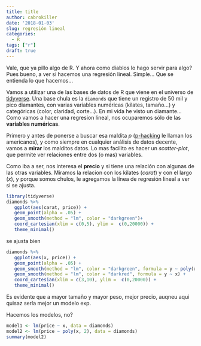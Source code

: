 ```yaml
---
title: title
author: cabrokiller
date: '2018-01-03'
slug: regresión lineal
categories:
  - R
tags: ["r"]
draft: true
---
```


Vale, que ya pillo algo de R. Y ahora como diablos lo hago servir para algo? Pues bueno, a ver si hacemos una regresión lineal. Simple... Que se entienda lo que hacemos... 

Vamos a utilizar una de las bases de datos de R que viene en el universo de [tidyverse](https://www.tidyverse.org/). Una base chula es la `diamonds` que tiene un registro de 50 mil y pico diamantes, con varias variables numéricas (kilates, tamaño...) y categóricas (color, claridad, corte...). En mi vida he visto un diamante... Como vamos a hacer una regresion lineal, nos ocuparemos sólo de las **variables numéricas**.

Primero y antes de ponerse a buscar esa maldita *p* ([p-hacking](http://freakonometrics.hypotheses.org/19817) le llaman los americanos), y  como siempre en cualquier análisis de datos decente, vamos a **mirar** los malditos datos. Lo mas facilito es hacer un *scatter-plot*, que permite ver relaciones entre dos (o mas) variables. 

Como iba a ser, nos interesa el **precio** y si tiene una relación con algunas de las otras variables. Miramos la relacion con los kilates (*carat*) y con el largo (*x*), y porque somos chulos, le agregamos la línea de regresión lineal a ver si se ajusta.
```r
library(tidyverse)
diamonds %>%
   ggplot(aes(carat, price)) +
   geom_point(alpha = .05) +
   geom_smooth(method = "lm", color = "darkgreen")+
   coord_cartesian(xlim = c(0,5), ylim =  c(0,20000)) +
   theme_minimal()
```

se ajusta bien 

```r
diamonds %>%
   ggplot(aes(x, price)) +
   geom_point(alpha = .05) +
   geom_smooth(method = "lm", color = "darkgreen", formula = y ~ poly(x, 2)) +
   geom_smooth(method = "lm", color = "darkred", formula = y ~ x) +
   coord_cartesian(xlim = c(3,10), ylim =  c(0,20000)) +
   theme_minimal()
```

Es evidente que a mayor tamaño y mayor peso, mejor precio, auqneu aqui quisaz sería mejor un modelo exp.

Hacemos los modelos, no?

```r
model1 <- lm(price ~ x, data = diamonds)
model2 <- lm(price ~ poly(x, 2), data = diamonds)
summary(model2)
```

